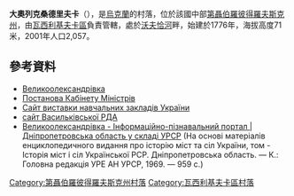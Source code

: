 {{coord|48|22|17|N|35|54|51|E|scale:30000_region:UA|display=title}}

'''大奧列克桑德里夫卡'''（{{lang-uk|Великоолександрівка}}），是[[烏克蘭|烏克蘭]]的村落，位於該國中部[[第聶伯羅彼得羅夫斯克州|第聶伯羅彼得羅夫斯克州]]，由[[瓦西利基夫卡區|瓦西利基夫卡區]]負責管轄，處於[[沃夫恰河|沃夫恰河]]畔，始建於1776年，海拔高度71米，2001年人口2,057。

==參考資料==
* [http://gska2.rada.gov.ua/pls/z7502/A005?rdat1=06.12.2007&rf7571=5151 Великоолександрівка]{{dead link|date=2017年12月 |bot=InternetArchiveBot |fix-attempted=yes }}
* [http://zakon.rada.gov.ua/cgi-bin/laws/main.cgi?nreg=1766-2000-%EF Постанова Кабінету Міністрів]
* [http://www.osvita.relc.com/members/u2008-102.htm Сайт виставки навчальних закладів України]{{dead link|date=2017年12月 |bot=InternetArchiveBot |fix-attempted=yes }}
* [http://www.vasilk-rn.dp.gov.ua/OBLADM/vasilkovka_rda.nsf/docs/E28B6B088686D613C22576290067214D?OpenDocument сайт Васильківської РДА]{{dead link|date=2018年5月 |bot=InternetArchiveBot |fix-attempted=yes }}
* [http://imsu-dnipropetrovsk.com/mista-i-sela/vasylkivskyj-rajon/velykooleksandrivka.html Великоолександрівка - Інформаційно-пізнавальний портал | Дніпропетровська область у складі УРСР] {{Wayback|url=http://imsu-dnipropetrovsk.com/mista-i-sela/vasylkivskyj-rajon/velykooleksandrivka.html |date=20200716191430 }} (На основі матеріалів енциклопедичного видання про історію міст та сіл України, том - Історія міст і сіл Української РСР. Дніпропетровська область. — К.: Головна редакція УРЕ АН УРСР, 1969. — 959 с.)

{{DEFAULTSORT:Великоолександрівка}}
[[Category:第聶伯羅彼得羅夫斯克州村落|Category:第聶伯羅彼得羅夫斯克州村落]]
[[Category:瓦西利基夫卡區村落|Category:瓦西利基夫卡區村落]]


{{Dnipropetrovsk-geo-stub}}